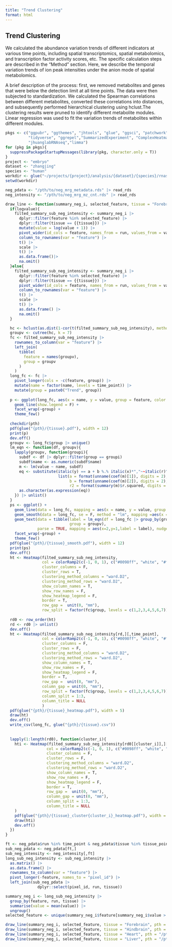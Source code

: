 ```yaml
---
title: "Trend Clustering"
format: html
---
```


## Trend Clustering

We calculated the abundance variation trends of different indicators at various time points, including spatial transcriptomics, spatial metabolomics, and transcription factor activity scores, etc. The specific calculation steps are described in the "Method" section. Here, we describe the temporal variation trends of ion peak intensities under the anion mode of spatial metabolomics.

A brief description of the process: first, we removed metabolites and genes that were below the detection limit at all time points. The data were then subjected to standardization. We calculated the Spearman correlations between different metabolites, converted these correlations into distances, and subsequently performed hierarchical clustering using hclust.The clustering results were pruned to identify different metabolite modules. Linear regression was used to fit the variation trends of metabolites within different modules.

```r

pkgs <- c("ggpubr", "ggthemes", "jhtools", "glue", "ggsci", "patchwork", "Seurat",
          "tidyverse", "ggrepel","SummarizedExperiment", "ComplexHeatmap", "circlize",
          "jhuanglabRNAseq","limma")
for (pkg in pkgs){
  suppressPackageStartupMessages(library(pkg, character.only = T))
}
project <- "embryo"
dataset <- "zhangjing"
species <- "human"
workdir <- glue("~/projects/{project}/analysis/{dataset}/{species}/rnaseq") |> checkdir()
setwd(workdir)

neg_pdata <- "/pth/to/neg_mrg_metadata.rds" |> read_rds
neg_intensity <- "/pth/to/neg_mrg_mz_cnt.rds" |> read_rds

draw_line <- function(summary_neg_i, selected_feature, tissue = "Forebrain", pth = ".", time_point = c("me9_5a", "E11.5", "E13.5"), logvalue = T){
  if(logvalue){
    filted_summary_sub_neg_intensity <- summary_neg_i |> 
      dplyr::filter(feature %in% selected_feature) |> 
      dplyr::filter(tissue == {{tissue}}) |> 
      mutate(value = log(value + 1)) |> 
      pivot_wider(id_cols = feature, names_from = run, values_from = value) |> 
      column_to_rownames(var = "feature") |> 
      t() |> 
      scale |> 
      t() |> 
      as.data.frame()|> 
      na.omit()
  }else{
    filted_summary_sub_neg_intensity <- summary_neg_i |> 
      dplyr::filter(feature %in% selected_feature) |> 
      dplyr::filter(tissue == {{tissue}}) |> 
      pivot_wider(id_cols = feature, names_from = run, values_from = value) |> 
      column_to_rownames(var = "feature") |> 
      t() |> 
      scale |> 
      t() |> 
      as.data.frame() |> 
      na.omit()
  }

  hc <- hclust(as.dist(1-cor(t(filted_summary_sub_neg_intensity), method = "spearman")), method = "ward.D2")
  groupv <- cutree(hc, k = 7)
  fc <- filted_summary_sub_neg_intensity |>
    rownames_to_column(var = "feature") |> 
    left_join(
      tibble(
        feature = names(groupv),
        group = groupv
      )
    ) 
  long_fc <- fc |> 
    pivot_longer(cols = -c(feature, group)) |> 
    mutate(name = factor(name, levels = time_point)) |> 
    mutate(group = paste0("Trend", group))
  
  p <- ggplot(long_fc, aes(x = name, y = value, group = feature, color =group )) +
    geom_line(show.legend = F) +
    facet_wrap(~group) +
    theme_few()
  
  checkdir(pth)
  pdf(glue("{pth}/{tissue}.pdf"), width = 12)
  print(p)
  dev.off()
  groupv <- long_fc$group |> unique()
  lm_eqn <- function(df, groupv){
    lapply(groupv, function(groupi){
      subdf <- df |> dplyr::filter(group == groupi)
      subdf$name <- as.numeric(subdf$name)
      m <- lm(value ~ name, subdf)
      eq <- substitute(italic(y) == a + b %.% italic(x)*","~~italic(r)^2~"="~r2, 
                       list(a = format(unname(coef(m)[1]), digits = 2),
                            b = format(unname(coef(m)[2]), digits = 2),
                            r2 = format(summary(m)$r.squared, digits = 3)))
      as.character(as.expression(eq))
    }) |> unlist()
  }
  ps <- ggplot() +
    geom_line(data = long_fc, mapping = aes(x = name, y = value, group = feature),show.legend = F, color = "grey") + 
    geom_smooth(data = long_fc, se = F, method = "lm", mapping =aes(x = name, y = value, group = group), color = "red", linetype = "dashed") +
    geom_text(data = tibble(label = lm_eqn(df = long_fc |> group_by(group,name) |> summarise(value = mean(value)) |> ungroup(), groupv),
                            group = groupv),
              parse = TRUE, mapping = aes(x=2,y=1,label = label), nudge_y = 1, nudge_x = 0)+
    facet_wrap(~group) +
    theme_few()
  pdf(glue("{pth}/{tissue}_smooth.pdf"), width = 12)
  print(ps)
  dev.off()
  ht <- Heatmap(filted_summary_sub_neg_intensity, 
                col = colorRamp2(c(-1, 0, 1), c("#0098ff", "white", "#ff446c")),
                cluster_columns = F,
                cluster_rows = T,
                clustering_method_columns = "ward.D2", 
                clustering_method_rows = "ward.D2",
                show_column_names = T,
                show_row_names = F,
                show_heatmap_legend = F,
                border = T,
                row_gap =  unit(0, "mm"),
                row_split = factor(fc$group, levels = c(1,2,3,4,5,6,7)))
  
  rd0 <- row_order(ht)
  rd <- rd0 |> unlist()
  dev.off()
  ht <- Heatmap(filted_summary_sub_neg_intensity[rd,][,time_point], 
                col = colorRamp2(c(-1, 0, 1), c("#0098ff", "white", "#ff446c")),
                cluster_columns = F,
                cluster_rows = F,
                clustering_method_columns = "ward.D2", 
                clustering_method_rows = "ward.D2",
                show_column_names = T,
                show_row_names = F,
                show_heatmap_legend = F,
                border = T,
                row_gap =  unit(0, "mm"),
                column_gap = unit(0, "mm"),
                row_split = factor(fc$group, levels = c(1,2,3,4,5,6,7))[rd],
                column_split = 1:3,
                column_title = NULL
                )
  pdf(glue("{pth}/{tissue}_heatmap.pdf"), width = 5)
  draw(ht)
  dev.off()
  write_csv(long_fc, glue("{pth}/{tissue}.csv"))
  
  
  lapply(1:length(rd0), function(cluster_i){
    hti <- Heatmap(filted_summary_sub_neg_intensity[rd0[[cluster_i]],][,time_point], 
                  col = colorRamp2(c(-1, 0, 1), c("#0098ff", "white", "#ff446c")),
                  cluster_columns = F,
                  cluster_rows = F,
                  clustering_method_columns = "ward.D2", 
                  clustering_method_rows = "ward.D2",
                  show_column_names = T,
                  show_row_names = F,
                  show_heatmap_legend = F,
                  border = T,
                  row_gap =  unit(0, "mm"),
                  column_gap = unit(0, "mm"),
                  column_split = 1:3,
                  column_title = NULL
    )
    pdf(glue("{pth}/{tissue}_cluster{cluster_i}_heatmap.pdf"), width = 5)
    draw(hti)
    dev.off()
  })
}

ft <- neg_pdata$run %in% time_point & neg_pdata$tissue %in% tissue_point
sub_neg_pdata <- neg_pdata[ft,]
sub_neg_intensity <- neg_intensity[,ft]
long_sub_neg_intensity <- sub_neg_intensity |> 
  as.matrix() |>  
  as.data.frame() |> 
  rownames_to_column(var = "feature") |>
  pivot_longer(-feature, names_to = "pixel_id") |> 
  left_join(sub_neg_pdata |> 
              dplyr::select(pixel_id, run, tissue))

summary_neg_i <- long_sub_neg_intensity |> 
  group_by(feature, run, tissue) |> 
  summarise(value = mean(value)) |> 
  ungroup()
selected_feature <- unique(summary_neg_i$feature[summary_neg_i$value > 1])

draw_line(summary_neg_i, selected_feature, tissue = "Forebrain", pth = "/pth/to/neg", time_point = time_point)
draw_line(summary_neg_i, selected_feature, tissue = "Hindbrain", pth = "/pth/to/neg", time_point = time_point)
draw_line(summary_neg_i, selected_feature, tissue = "Heart", pth = "/pth/to/neg", time_point = time_point)
draw_line(summary_neg_i, selected_feature, tissue = "Liver", pth = "/pth/to/neg", time_point = time_point)

```

